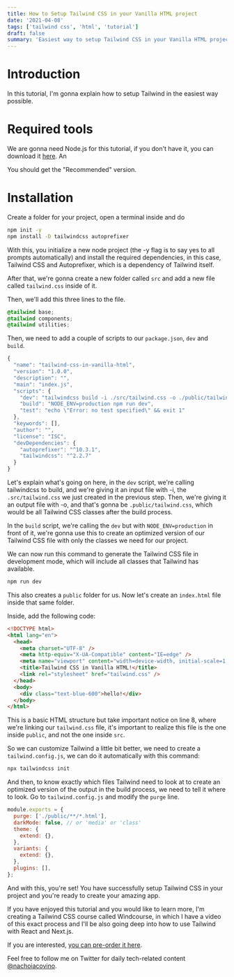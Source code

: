```yaml
---
title: How to Setup Tailwind CSS in your Vanilla HTML project
date: '2021-04-08'
tags: ['tailwind css', 'html', 'tutorial']
draft: false
summary: 'Easiest way to setup Tailwind CSS in your Vanilla HTML project. Quick and easy step-by-step guide.'
---
```


# Introduction

In this tutorial, I'm gonna explain how to setup Tailwind in the easiest way possible.

# Required tools

We are gonna need Node.js for this tutorial, if you don't have it, you can download it [here](https://nodejs.org/en/). An

You should get the "Recommended" version.

# Installation

Create a folder for your project, open a terminal inside and do

```bash
npm init -y
npm install -D tailwindcss autoprefixer
```

With this, you initialize a new node project (the -y flag is to say yes to all prompts automatically) and install the required dependencies, in this case, Tailwind CSS and Autoprefixer, which is a dependency of Tailwind itself.

After that, we're gonna create a new folder called `src` and add a new file called `tailwind.css` inside of it.

Then, we'll add this three lines to the file.

```css
@tailwind base;
@tailwind components;
@tailwind utilities;
```

Then, we need to add a couple of scripts to our `package.json`, `dev` and `build`.

```js {7-8} showLineNumbers
{
  "name": "tailwind-css-in-vanilla-html",
  "version": "1.0.0",
  "description": "",
  "main": "index.js",
  "scripts": {
    "dev": "tailwindcss build -i ./src/tailwind.css -o ./public/tailwind.css",
    "build": "NODE_ENV=production npm run dev",
    "test": "echo \"Error: no test specified\" && exit 1"
  },
  "keywords": [],
  "author": "",
  "license": "ISC",
  "devDependencies": {
    "autoprefixer": "^10.3.1",
    "tailwindcss": "^2.2.7"
  }
}
```

Let's explain what's going on here, in the `dev` script, we're calling tailwindcss to build, and we're giving it an input file with -i, the `.src/tailwind.css` we just created in the previous step. Then, we're giving it an output file with -o, and that's gonna be `.public/tailwind.css`, which would be all Tailwind CSS classes after the build process.

In the `build` script, we're calling the `dev` but with `NODE_ENV=production` in front of it, we're gonna use this to create an optimized version of our Tailwind CSS file with only the classes we need for our project.

We can now run this command to generate the Tailwind CSS file in development mode, which will include all classes that Tailwind has available.

```bash
npm run dev
```

This also creates a `public` folder for us. Now let's create an `index.html` file inside that same folder.

Inside, add the following code:

```html {8} showLineNumbers
<!DOCTYPE html>
<html lang="en">
  <head>
    <meta charset="UTF-8" />
    <meta http-equiv="X-UA-Compatible" content="IE=edge" />
    <meta name="viewport" content="width=device-width, initial-scale=1.0" />
    <title>Tailwind CSS in Vanilla HTML!</title>
    <link rel="stylesheet" href="tailwind.css" />
  </head>
  <body>
    <div class="text-blue-600">hello!</div>
  </body>
</html>
```

This is a basic HTML structure but take important notice on line 8, where we're linking our `tailwind.css` file, it's important to realize this file is the one inside `public`, and not the one inside `src`.

So we can customize Tailwind a little bit better, we need to create a `tailwind.config.js`, we can do it automatically with this command:

```bash
npx tailwindcss init
```

And then, to know exactly which files Tailwind need to look at to create an optimized version of the output in the build process, we need to tell it where to look. Go to `tailwind.config.js` and modify the `purge` line.

```js {2}
module.exports = {
  purge: ['./public/**/*.html'],
  darkMode: false, // or 'media' or 'class'
  theme: {
    extend: {},
  },
  variants: {
    extend: {},
  },
  plugins: [],
};
```

And with this, you're set! You have successfully setup Tailwind CSS in your project and you're ready to create your amazing app.

If you have enjoyed this tutorial and you would like to learn more, I'm creating a Tailwind CSS course called Windcourse, in which I have a video of this exact process and I'll be also going deep into how to use Tailwind with React and Next.js.

If you are interested, [you can pre-order it here](https://app.slip.so/presale/windcourse).

Feel free to follow me on Twitter for daily tech-related content [@nachoiacovino](https://twitter.com/nachoiacovino).
